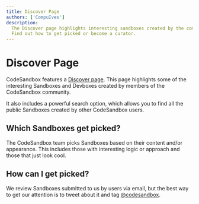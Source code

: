 ```yaml
---
title: Discover Page
authors: ['CompuIves']
description:
  The Discover page highlights interesting sandboxes created by the community.
  Find out how to get picked or become a curator.
---
```


# Discover Page

CodeSandbox features a [Discover page](https://codesandbox.io/discover). This page highlights some of the interesting Sandboxes and Devboxes created by members of the CodeSandbox community.

It also includes a powerful search option, which allows you to find all the public Sandboxes created by other CodeSandbox users.

## Which Sandboxes get picked?

The CodeSandbox team picks Sandboxes based on their content and/or appearance. This includes those with interesting logic or approach and those that just look cool.

## How can I get picked?

We review Sandboxes submitted to us by users via email, but the best way to get our attention is to tweet about it and tag [@codesandbox](https://x.com/codesandbox).